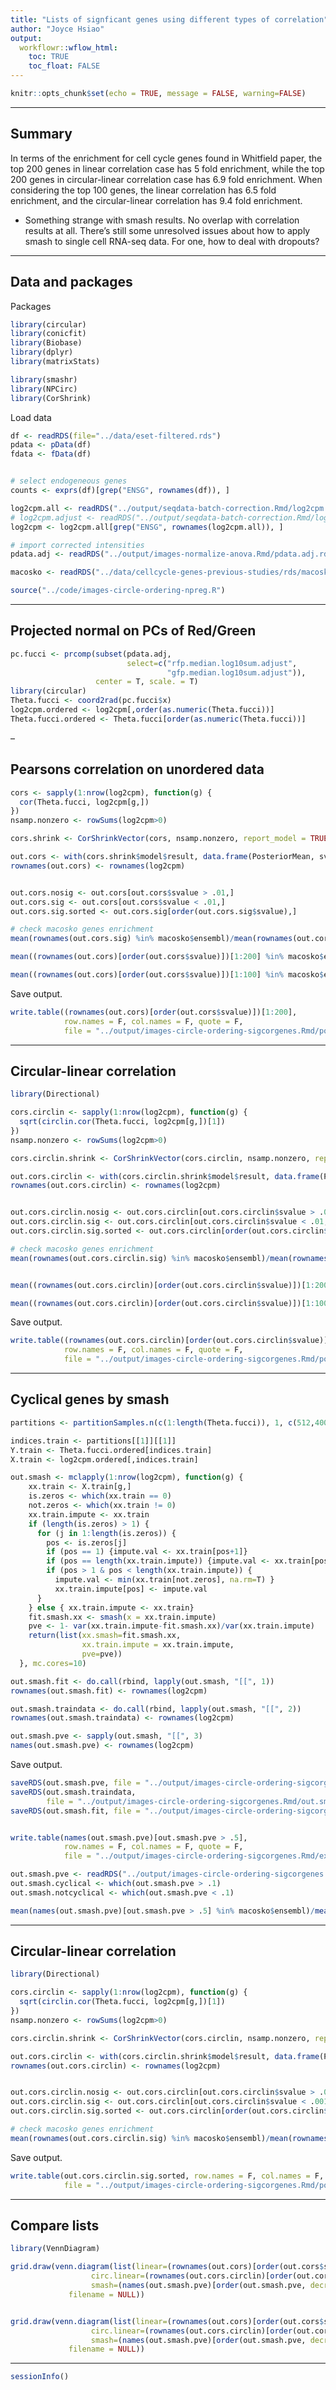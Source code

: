 ```yaml
---
title: "Lists of signficant genes using different types of correlation"
author: "Joyce Hsiao"
output: 
  workflowr::wflow_html:
    toc: TRUE
    toc_float: FALSE
---
```





```r
knitr::opts_chunk$set(echo = TRUE, message = FALSE, warning=FALSE)
```

---

## Summary

In terms of the enrichment for cell cycle genes found in Whitfield paper, the top 200 genes in linear correlation case has 5 fold enrichment, while the top 200 genes in circular-linear correlation case has 6.9 fold enrichment. When considering the top 100 genes, the linear correlation has 6.5 fold enrichment, and the circular-linear correlation has 9.4 fold enrichment.

* Something strange with smash results. No overlap with correlation results at all. There's still some unresolved issues about how to apply smash to single cell RNA-seq data. For one, how to deal with dropouts?


---

## Data and packages

Packages

```r
library(circular)
library(conicfit)
library(Biobase)
library(dplyr)
library(matrixStats)

library(smashr)
library(NPCirc)
library(CorShrink)
```

Load data

```r
df <- readRDS(file="../data/eset-filtered.rds")
pdata <- pData(df)
fdata <- fData(df)


# select endogeneous genes
counts <- exprs(df)[grep("ENSG", rownames(df)), ]

log2cpm.all <- readRDS("../output/seqdata-batch-correction.Rmd/log2cpm.rds")
# log2cpm.adjust <- readRDS("../output/seqdata-batch-correction.Rmd/log2cpm.adjust.rds")
log2cpm <- log2cpm.all[grep("ENSG", rownames(log2cpm.all)), ]

# import corrected intensities
pdata.adj <- readRDS("../output/images-normalize-anova.Rmd/pdata.adj.rds")

macosko <- readRDS("../data/cellcycle-genes-previous-studies/rds/macosko-2015.rds")

source("../code/images-circle-ordering-npreg.R")
```


---

## Projected normal on PCs of Red/Green


```r
pc.fucci <- prcomp(subset(pdata.adj, 
                          select=c("rfp.median.log10sum.adjust",
                                   "gfp.median.log10sum.adjust")),
                   center = T, scale. = T)
library(circular)
Theta.fucci <- coord2rad(pc.fucci$x)
log2cpm.ordered <- log2cpm[,order(as.numeric(Theta.fucci))]
Theta.fucci.ordered <- Theta.fucci[order(as.numeric(Theta.fucci))]
```

--


## Pearsons correlation on unordered data

```r
cors <- sapply(1:nrow(log2cpm), function(g) {
  cor(Theta.fucci, log2cpm[g,])
})
nsamp.nonzero <- rowSums(log2cpm>0)

cors.shrink <- CorShrinkVector(cors, nsamp.nonzero, report_model = TRUE)

out.cors <- with(cors.shrink$model$result, data.frame(PosteriorMean, svalue))
rownames(out.cors) <- rownames(log2cpm)


out.cors.nosig <- out.cors[out.cors$svalue > .01,]
out.cors.sig <- out.cors[out.cors$svalue < .01,]
out.cors.sig.sorted <- out.cors.sig[order(out.cors.sig$svalue),]

# check macosko genes enrichment
mean(rownames(out.cors.sig) %in% macosko$ensembl)/mean(rownames(out.cors.nosig) %in% macosko$ensembl)

mean((rownames(out.cors)[order(out.cors$svalue)])[1:200] %in% macosko$ensembl)/mean((rownames(out.cors)[order(out.cors$svalue)])[200:nrow(out.cors)] %in% macosko$ensembl)

mean((rownames(out.cors)[order(out.cors$svalue)])[1:100] %in% macosko$ensembl)/mean((rownames(out.cors)[order(out.cors$svalue)])[100:nrow(out.cors)] %in% macosko$ensembl)
```
Save output.

```r
write.table((rownames(out.cors)[order(out.cors$svalue)])[1:200], 
            row.names = F, col.names = F, quote = F,
            file = "../output/images-circle-ordering-sigcorgenes.Rmd/position.expression.lin.top200.txt")
```


---

## Circular-linear correlation

```r
library(Directional)

cors.circlin <- sapply(1:nrow(log2cpm), function(g) {
  sqrt(circlin.cor(Theta.fucci, log2cpm[g,])[1])
})
nsamp.nonzero <- rowSums(log2cpm>0)

cors.circlin.shrink <- CorShrinkVector(cors.circlin, nsamp.nonzero, report_model = TRUE)

out.cors.circlin <- with(cors.circlin.shrink$model$result, data.frame(PosteriorMean, svalue))
rownames(out.cors.circlin) <- rownames(log2cpm)


out.cors.circlin.nosig <- out.cors.circlin[out.cors.circlin$svalue > .01,]
out.cors.circlin.sig <- out.cors.circlin[out.cors.circlin$svalue < .01,]
out.cors.circlin.sig.sorted <- out.cors.circlin[order(out.cors.circlin$svalue),]

# check macosko genes enrichment
mean(rownames(out.cors.circlin.sig) %in% macosko$ensembl)/mean(rownames(out.cors.circlin.nosig) %in% macosko$ensembl)


mean((rownames(out.cors.circlin)[order(out.cors.circlin$svalue)])[1:200] %in% macosko$ensembl)/mean((rownames(out.cors.circlin)[order(out.cors.circlin$svalue)])[200:nrow(out.cors.circlin)] %in% macosko$ensembl)

mean((rownames(out.cors.circlin)[order(out.cors.circlin$svalue)])[1:100] %in% macosko$ensembl)/mean((rownames(out.cors.circlin)[order(out.cors.circlin$svalue)])[100:nrow(out.cors.circlin)] %in% macosko$ensembl)
```
Save output.

```r
write.table((rownames(out.cors.circlin)[order(out.cors.circlin$svalue)])[1:200], 
            row.names = F, col.names = F, quote = F,
            file = "../output/images-circle-ordering-sigcorgenes.Rmd/position.expression.cir.lin.top200.txt")
```

---

## Cyclical genes by smash

```r
partitions <- partitionSamples.n(c(1:length(Theta.fucci)), 1, c(512,400))$partitions

indices.train <- partitions[[1]][[1]]
Y.train <- Theta.fucci.ordered[indices.train]
X.train <- log2cpm.ordered[,indices.train]

out.smash <- mclapply(1:nrow(log2cpm), function(g) {
    xx.train <- X.train[g,]
    is.zeros <- which(xx.train == 0)
    not.zeros <- which(xx.train != 0)
    xx.train.impute <- xx.train
    if (length(is.zeros) > 1) {
      for (j in 1:length(is.zeros)) {
        pos <- is.zeros[j]
        if (pos == 1) {impute.val <- xx.train[pos+1]}
        if (pos == length(xx.train.impute)) {impute.val <- xx.train[pos-1]}
        if (pos > 1 & pos < length(xx.train.impute)) {
          impute.val <- min(xx.train[not.zeros], na.rm=T) }
          xx.train.impute[pos] <- impute.val 
      }
    } else { xx.train.impute <- xx.train}
    fit.smash.xx <- smash(x = xx.train.impute)
    pve <- 1- var(xx.train.impute-fit.smash.xx)/var(xx.train.impute)    
    return(list(xx.smash=fit.smash.xx, 
                xx.train.impute = xx.train.impute,
                pve=pve))
  }, mc.cores=10)  
```


```r
out.smash.fit <- do.call(rbind, lapply(out.smash, "[[", 1))
rownames(out.smash.fit) <- rownames(log2cpm)

out.smash.traindata <- do.call(rbind, lapply(out.smash, "[[", 2))
rownames(out.smash.traindata) <- rownames(log2cpm)

out.smash.pve <- sapply(out.smash, "[[", 3)
names(out.smash.pve) <- rownames(log2cpm)
```

Save output.

```r
saveRDS(out.smash.pve, file = "../output/images-circle-ordering-sigcorgenes.Rmd/out.smash.pve.rds")
saveRDS(out.smash.traindata,
        file = "../output/images-circle-ordering-sigcorgenes.Rmd/out.smash.traindata.rds")
saveRDS(out.smash.fit, file = "../output/images-circle-ordering-sigcorgenes.Rmd/out.smash.fit.rds")


write.table(names(out.smash.pve)[out.smash.pve > .5], 
            row.names = F, col.names = F, quote = F,
            file = "../output/images-circle-ordering-sigcorgenes.Rmd/expression.smash.txt")
```


```r
out.smash.pve <- readRDS("../output/images-circle-ordering-sigcorgenes.Rmd/out.smash.pve.rds")
out.smash.cyclical <- which(out.smash.pve > .1)
out.smash.notcyclical <- which(out.smash.pve < .1)

mean(names(out.smash.pve)[out.smash.pve > .5] %in% macosko$ensembl)/mean(names(out.smash.pve)[out.smash.pve < .5] %in% macosko$ensembl)  
```



---

## Circular-linear correlation 

```r
library(Directional)

cors.circlin <- sapply(1:nrow(log2cpm), function(g) {
  sqrt(circlin.cor(Theta.fucci, log2cpm[g,])[1])
})
nsamp.nonzero <- rowSums(log2cpm>0)

cors.circlin.shrink <- CorShrinkVector(cors.circlin, nsamp.nonzero, report_model = TRUE)

out.cors.circlin <- with(cors.circlin.shrink$model$result, data.frame(PosteriorMean, svalue))
rownames(out.cors.circlin) <- rownames(log2cpm)


out.cors.circlin.nosig <- out.cors.circlin[out.cors.circlin$svalue > .001,]
out.cors.circlin.sig <- out.cors.circlin[out.cors.circlin$svalue < .001,]
out.cors.circlin.sig.sorted <- out.cors.circlin[order(out.cors.circlin$svalue),]

# check macosko genes enrichment
mean(rownames(out.cors.circlin.sig) %in% macosko$ensembl)/mean(rownames(out.cors.circlin.nosig) %in% macosko$ensembl)
```

Save output.

```r
write.table(out.cors.circlin.sig.sorted, row.names = F, col.names = F, quote = F,
            file = "../output/images-circle-ordering-sigcorgenes.Rmd/position.expression.cir.lin.siggenes.txt")
```

---

## Compare lists

```r
library(VennDiagram)

grid.draw(venn.diagram(list(linear=(rownames(out.cors)[order(out.cors$svalue)])[1:200],
                  circ.linear=(rownames(out.cors.circlin)[order(out.cors.circlin$svalue)])[1:200],
                  smash=(names(out.smash.pve)[order(out.smash.pve, decreasing = T)])[1:200]),
             filename = NULL))


grid.draw(venn.diagram(list(linear=(rownames(out.cors)[order(out.cors$svalue)])[1:500],
                  circ.linear=(rownames(out.cors.circlin)[order(out.cors.circlin$svalue)])[1:500],
                  smash=(names(out.smash.pve)[order(out.smash.pve, decreasing = T)])[1:500]),
             filename = NULL))
```


---


```r
sessionInfo()
```

